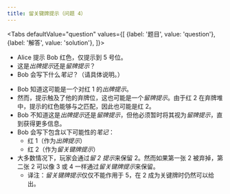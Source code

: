 ```yaml
---
title: 留关键牌提示（问题 4）
---
```



<BeginnersGuideProgress id="critical-save-question-4" />

<Tabs
  defaultValue="question"
  values={[
    {label: '题目', value: 'question'},
    {label: '解答', value: 'solution'},
  ]}>
<TabItem value="question">

- Alice 提示 Bob 红色，仅提示到 5 号位。
- 这是*出牌提示*还是*留牌提示*？
- Bob 会写下什么*笔记*？（请具体说明。）

</TabItem>
<TabItem value="solution">

- Bob 知道这可能是一个对红 1 的*出牌提示*。
- 然而，提示触及了他的弃牌位，这也可能是一个*留牌提示*。由于红 2 在弃牌堆中，提示的红色能够与之匹配，因此也可能是红 2。
- Bob 不知道这是*出牌提示*还是*留牌提示*，但他必须暂时将其视为*留牌提示*，直到获得更多信息。
- Bob 会写下包含以下可能性的*笔记*：
  - 红 1（作为*出牌提示*）
  - 红 2（作为*留关键牌提示*）
- 大多数情况下，玩家会通过*留 2 提示*来保留 2。然而如果第一张 2 被弃掉，第二张 2 可以像 3 或 4 一样通过*留关键牌提示*来保留。
  - 译注：*留关键牌提示*仅仅不能作用于 5，在 2 成为关键牌时仍然可以给出。

</TabItem>
</Tabs>

<CriticalSaveQuestion4 />

